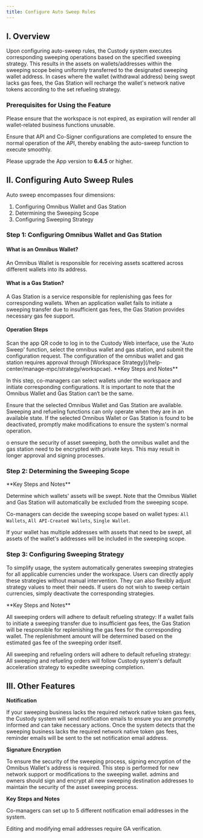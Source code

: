 ```yaml
---
title: Configure Auto Sweep Rules
---
```



## I. Overview

Upon configuring auto-sweep rules, the Custody system executes corresponding sweeping operations based on the specified sweeping strategy. This results in the assets on wallets/addresses within the sweeping scope being uniformly transferred to the designated sweeping wallet address. In cases where the wallet (withdrawal address) being swept lacks gas fees, the Gas Station will recharge the wallet's network native tokens according to the set refueling strategy.

### Prerequisites for Using the Feature

Please ensure that the workspace is not expired, as expiration will render all wallet-related business functions unusable.

Ensure that API and Co-Signer configurations are completed to ensure the normal operation of the API, thereby enabling the auto-sweep function to execute smoothly.

Please upgrade the App version to **6.4.5** or higher.

## II. Configuring Auto Sweep Rules

Auto sweep encompasses four dimensions:

1. Configuring Omnibus Wallet and Gas Station
2. Determining the Sweeping Scope
3. Configuring Sweeping Strategy

### Step 1: Configuring Omnibus Wallet and Gas Station

#### What is an Omnibus Wallet?

An Omnibus Wallet is responsible for receiving assets scattered across different wallets into its address.

#### What is a Gas Station?

A Gas Station is a service responsible for replenishing gas fees for corresponding wallets. When an application wallet fails to initiate a sweeping transfer due to insufficient gas fees, the Gas Station provides necessary gas fee support.

#### **Operation Steps**

<Steps>
<Step title="Configuring Omnibus Wallet and Gas Station">
Scan the app QR code to log in to the Custody Web interface, use the 'Auto Sweep' function, select the omnibus wallet and gas station, and submit the configuration request.
</Step>
<Step title="Determining the Configuration">
The configuration of the omnibus wallet and gas station requires approval through [Workspace Strategy](/help-center/manage-mpc/strategy/workspcae).
</Step>

</Steps>

<Warning>
**Key Steps and Notes**

In this step, co-managers can select wallets under the workspace and initiate corresponding configurations. It is important to note that the Omnibus Wallet and Gas Station can‘t be the same.

Ensure that the selected Omnibus Wallet and Gas Station are available. Sweeping and refueling functions can only operate when they are in an available state. If the selected Omnibus Wallet or Gas Station is found to be deactivated, promptly make modifications to ensure the system's normal operation.

o ensure the security of asset sweeping, both the omnibus wallet and the gas station need to be encrypted with private keys. This may result in longer approval and signing processes.

</Warning>

### Step 2: Determining the Sweeping Scope

<Warning>
**Key Steps and Notes**

Determine which wallets' assets will be swept. Note that the Omnibus Wallet and Gas Station will automatically be excluded from the sweeping scope.

Co-managers can decide the sweeping scope based on wallet types: `All Wallets`, `All API-Created Wallets`, `Single Wallet`.

If your wallet has multiple addresses with assets that need to be swept, all assets of the wallet's addresses will be included in the sweeping scope.

</Warning>

### Step 3: Configuring Sweeping Strategy

To simplify usage, the system automatically generates sweeping strategies for all applicable currencies under the workspace. Users can directly apply these strategies without manual intervention. They can also flexibly adjust strategy values to meet their needs. If users do not wish to sweep certain currencies, simply deactivate the corresponding strategies.


<Warning>
**Key Steps and Notes**

All sweeping orders will adhere to default refueling strategy: If a wallet fails to initiate a sweeping transfer due to insufficient gas fees, the Gas Station will be responsible for replenishing the gas fees for the corresponding wallet. The replenishment amount will be determined based on the estimated gas fee of the sweeping order itself.

All sweeping and refueling orders will adhere to default refueling strategy: All sweeping and refueling orders will follow Custody system's default acceleration strategy to expedite sweeping completion.

</Warning>

## III. Other Features

**Notification**

If your sweeping business lacks the required network native token gas fees, the Custody system will send notification emails to ensure you are promptly informed and can take necessary actions. Once the system detects that the sweeping business lacks the required network native token gas fees, reminder emails will be sent to the set notification email address.

**Signature Encryption**

To ensure the security of the sweeping process, signing encryption of the Omnibus Wallet's address is required. This step is performed for new network support or modifications to the sweeping wallet. admins and owners should sign and encrypt all new sweeping destination addresses to maintain the security of the asset sweeping process.

<Warning>

**Key Steps and Notes**

Co-managers can set up to 5 different notification email addresses in the system.

Editing and modifying email addresses require GA verification.

</Warning>


